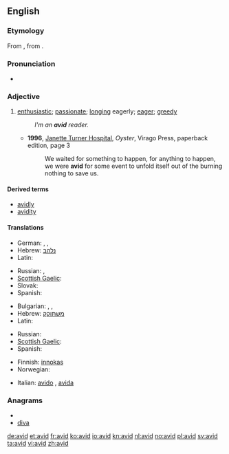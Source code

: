 ==English==

===Etymology===
From {{etyl|la|en}} {{term|avidus||eager, desirous; greedy|lang=la}}, from {{term|aveo|aveō|wish, desire, long for, crave|lang=la}}.

===Pronunciation===
* {{IPA|/ævɪd/|/ævəd/|lang=en}}

===Adjective===
{{en-adj}}

# [[enthusiastic]]; [[passionate]]; [[long]]ing eagerly; [[eager]]; [[greedy]]
#: ''I'm an '''avid''' reader.''
#* '''1996''', [[w:Janette Turner Hospital|Janette Turner Hospital]], ''Oyster'', Virago Press, paperback edition, page 3
#*: We waited for something to happen, for anything to happen, we were '''avid''' for some event to unfold itself out of the burning nothing to save us.

====Derived terms====
* [[avidly]]
* [[avidity]]

====Translations====
{{trans-top|enthusiastic; passionate}}
* German: {{t-|de|passioniert}},  {{t+|de|begeistert}},  {{t+|de|eifrig}}
* Hebrew: [[נלהב]]
* Latin: {{t+|la|avidus}}
{{trans-mid}}
* Russian: {{t|ru|заядлый}}, {{t|ru|страстный}}
* [[Scottish Gaelic]]: {{t|gd|gionach}}
* Slovak: {{t-|sk|nadšený|m}}
* Spanish: {{t|es|ávido}}
{{trans-bottom}}

{{trans-top|longing eagerly; eager; greedy}}
* Bulgarian: {{t+|bg|алчен}},  {{t+|bg|лаком}},  {{t|bg|ненаситен}}
* Hebrew: [[משתוקק]]
* Latin: {{t+|la|avidus}}
{{trans-mid}}
* Russian: {{t+|ru|алчный}}
* [[Scottish Gaelic]]: {{t|gd|gionach}}
* Spanish: {{t|es|ávido}}
{{trans-bottom}}

{{checktrans-top}}
* Finnish: [[innokas]]
* Norwegian: {{t|no|ivrig}}
{{trans-mid}}
* Italian: [[avido]] {{m}}, [[avida]] {{f}}
{{trans-bottom}}

===Anagrams===
* {{alphagram|adiv}}
* [[diva#English|diva]]

[[de:avid]]
[[et:avid]]
[[fr:avid]]
[[ko:avid]]
[[io:avid]]
[[kn:avid]]
[[nl:avid]]
[[no:avid]]
[[pl:avid]]
[[sv:avid]]
[[ta:avid]]
[[vi:avid]]
[[zh:avid]]